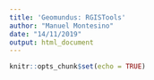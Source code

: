```yaml
---
title: 'Geomundus: RGISTools'
author: "Manuel Montesino"
date: "14/11/2019"
output: html_document
---
```


```r
knitr::opts_chunk$set(echo = TRUE)
```
